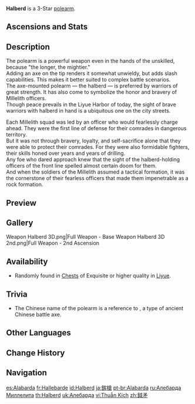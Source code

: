 {{About|the weapon|the NPC|The Halberd}}
{{Weapon Infobox
|title          = Hal&shy;berd
|id             = 13302
|image          = <gallery>
Weapon Halberd.png|Base
Weapon Halberd 2nd.png|2nd Ascension
</gallery>
|type           = Polearm
|releaseDate    = 2020-09-28
|quality        = 3
|base_atk       = 40
|2nd_stat_type  = ATK
|2nd_stat       = 5.1%
|obtain         = Chests
|passive        = Heavy
|effect         = Normal Attacks deal an additional (var1)% DMG. Can only occur once every 10s.
|eff_rank1_var1 = 160
|eff_rank2_var1 = 200
|eff_rank3_var1 = 240
|eff_rank4_var1 = 280
|eff_rank5_var1 = 320
|eff_att1       = Effect Triggered by Normal Attack
}}

{{Description|A polearm with an axe blade mounted on top that can deal quite a lot of damage. It's favored by the [[Millelith]] officers.}}
'''Halberd''' is a 3-Star [[polearm]].

==Ascensions and Stats==
{{Weapon Ascensions and Stats
|ascendMat1 = Mist Veiled Lead Elixir
|ascendMat2 = Mist Veiled Mercury Elixir
|ascendMat3 = Mist Veiled Gold Elixir
|ascendMat4 = Mist Veiled Primo Elixir
|bossMat1   = Mist Grass Pollen
|bossMat2   = Mist Grass
|bossMat3   = Mist Grass Wick
|commonMat1 = Whopperflower Nectar
|commonMat2 = Shimmering Nectar
|commonMat3 = Energy Nectar
}}

==Description==
The polearm is a powerful weapon even in the hands of the unskilled, because "the longer, the mightier."<br>
Adding an axe on the tip renders it somewhat unwieldy, but adds slash capabilities. This makes it better suited to complex battle scenarios.<br>
The axe-mounted polearm &mdash; the halberd &mdash; is preferred by warriors of great strength. It has also come to symbolize the honor and bravery of Millelith officers.<br>
Though peace prevails in the Liyue Harbor of today, the sight of brave warriors with halberd in hand is a ubiquitous one on the city streets.

Each Millelith squad was led by an officer who would fearlessly charge ahead. They were the first line of defense for their comrades in dangerous territory.<br>
But it was not through bravery, loyalty, and self-sacrifice alone that they were able to protect their comrades. For they were also formidable fighters, their skills honed over years and years of drilling.<br>
Any foe who dared approach knew that the sight of the halberd-holding officers of the front line spelled almost certain doom for them.<br>
And when the soldiers of the Millelith assumed a tactical formation, it was the cornerstone of their fearless officers that made them impenetrable as a rock formation.

==Preview==
{{Preview
|file    = Weapon Halberd Passive
|caption = Passive: Heavy
}}

==Gallery==
<gallery>
Weapon Halberd 3D.png|Full Weapon - Base
Weapon Halberd 3D 2nd.png|Full Weapon - 2nd Ascension
</gallery>

==Availability==
*Randomly found in [[Chests]] of Exquisite or higher quality in [[Liyue]].

==Trivia==
*The Chinese name of the polearm {{Lang|Yue mao|zh=钺矛|zh_tl=Great-axe polearm}} is a reference to {{Lang|Yue|zh=钺}}, a type of ancient Chinese battle axe.

==Other Languages==
{{Other Languages
|1_en      = Halberd
|1_zhs     = 钺矛
|1_zhs_rm  = Yuè máo
|1_zht     = 鉞矛
|1_zht_rm  = Yuè máo
|1_zh_tl   = Battle-Axe Spear
|1_ja      = 鉾槍
|1_ja_rm   = Bousou{{Assumed}}
|1_ja_tl   = Halberd Spear
|1_ko      = 미늘창
|1_ko_tl   = Halberd
|1_es      = Alabarda
|1_es_tl   = Halberd
|1_fr      = Hallebarde
|1_fr_tl   = Halberd
|1_ru      = Алебарда Миллелита
|1_ru_tl   = Halberd of the Millelith
|1_th      = Halberd
|1_vi      = Thuẫn Kích
|1_vi_tl   = Halberd
|1_de      = Hellebarde
|1_de_tl   = Halberd
|1_id      = Halberd
|1_pt      = Alabarda
|1_pt_tl   = Halberd
|1_tr      = Baltalı Mızrak
|1_tr_tl   = Axe Spear
|1_it      = Alabarda
|1_it_tl   = Halberd

|2_en      = Heavy
|2_zhs     = 沉重
|2_zhs_rm  = Chénzhòng
|2_zht     = 沉重
|2_zht_rm  = Chénzhòng
|2_zh_tl   = 
|2_ja      = 過重
|2_ja_rm   = Kajuu
|2_ja_tl   = Overweight
|2_ko      = 무게
|2_ko_tl   = Weight
|2_es      = Pesado
|2_es_tl   = Heavy
|2_fr      = Écrasement
|2_fr_tl   = Crushing
|2_ru      = Сокрушающий удар
|2_ru_tl   = Smashing Hit
|2_th      = Heavy
|2_vi      = Trầm Trọng
|2_vi_tl   = 
|2_de      = Schwergewicht
|2_de_tl   = Heavyweight
|2_id      = Heavy
|2_pt      = Pesado
|2_pt_tl   = 
|2_tr      = Ezici
|2_tr_tl   = Crusher
|2_it      = Ponderosità
|2_it_tl   = Weightiness
}}

==Change History==
{{Change History|1.0}}

==Navigation==
{{Weapon Navbox|Polearms}}

[[es:Alabarda]]
[[fr:Hallebarde]]
[[id:Halberd]]
[[ja:鉾槍]]
[[pt-br:Alabarda]]
[[ru:Алебарда Миллелита]]
[[th:Halberd]]
[[uk:Алебарда]]
[[vi:Thuẫn Kích]]
[[zh:鉞矛]]